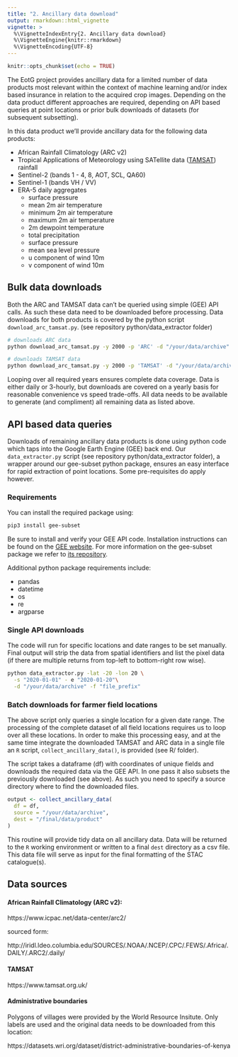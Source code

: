 ```yaml
---
title: "2. Ancillary data download"
output: rmarkdown::html_vignette
vignette: >
  %\VignetteIndexEntry{2. Ancillary data download}
  %\VignetteEngine{knitr::rmarkdown}
  %\VignetteEncoding{UTF-8}
---
```


```r
knitr::opts_chunk$set(echo = TRUE)
```

The EotG project provides ancillary data for a limited number of data products most relevant within the context of machine learning and/or index based insurance in relation to the acquired crop images. Depending on the data product different approaches are required, depending on API based queries at point locations or prior bulk downloads of datasets (for subsequent subsetting).

In this data product we'll provide ancillary data for the following data products:

- African Rainfall Climatology (ARC v2)
- Tropical Applications of Meteorology using SATellite data ([TAMSAT](https://www.tamsat.org.uk/)) rainfall
- Sentinel-2 (bands 1 - 4, 8, AOT, SCL, QA60)
- Sentinel-1 (bands VH / VV)
- ERA-5 daily aggregates
  - surface pressure
  - mean 2m air temperature
  - minimum 2m air temperature
  - maximum 2m air temperature
  - 2m dewpoint temperature
  - total precipitation
  - surface pressure
  - mean sea level pressure
  - u component of wind 10m
  - v component of wind 10m

## Bulk data downloads

Both the ARC and TAMSAT data can't be queried using simple (GEE) API calls. As such these data need to be downloaded before processing. Data downloads for both products is covered by the python script `download_arc_tamsat.py`. (see repository python/data_extractor folder)

```bash
# downloads ARC data
python download_arc_tamsat.py -y 2000 -p 'ARC' -d "/your/data/archive"

# downloads TAMSAT data
python download_arc_tamsat.py -y 2000 -p 'TAMSAT' -d "/your/data/archive"
```

Looping over all required years ensures complete data coverage. Data is either daily or 3-hourly, but downloads are covered on a yearly basis for reasonable convenience vs speed trade-offs. All data needs to be available to generate (and compliment) all remaining data as listed above.

## API based data queries

Downloads of remaining ancillary data products is done using python code which taps into the Google Earth Engine (GEE) back end. Our `data_extractor.py` script (see repository python/data_extractor folder), a wrapper around our gee-subset python package, ensures an easy interface for rapid extraction of point locations. Some pre-requisites do apply however.

### Requirements

You can install the required package using:

```bash
pip3 install gee-subset
```

Be sure to install and verify your GEE API code. Installation instructions can be found on the [GEE website](https://developers.google.com/earth-engine/guides/python_install). For more information on the gee-subset package we refer to [its repository](https://github.com/bluegreen-labs/gee_subset).

Additional python package requirements include:

- pandas
- datetime
- os
- re
- argparse

### Single API downloads

The code will run for specific locations and date ranges to be set manually. Final output will strip the data from spatial identifiers and list the pixel data (if there are multiple returns from top-left to bottom-right row wise).

```bash
python data_extractor.py -lat -20 -lon 20 \
  -s "2020-01-01" - e "2020-01-20"\
  -d "/your/data/archive" -f "file_prefix"
```

### Batch downloads for farmer field locations

The above script only queries a single location for a given date range. The processing of the complete dataset of all field locations requires us to loop over all these locations. In order to make this processing easy, and at the same time integrate the downloaded TAMSAT and ARC data in a single file an `R` script, `collect_ancillary_data()`, is provided (see R/ folder).

The script takes a dataframe (df) with coordinates of unique fields and downloads the required data via the GEE API. In one pass it also subsets the previously downloaded (see above). As such you need to specify a source directory where to find the downloaded files.  

```r
output <- collect_ancillary_data(
  df = df,
  source = "/your/data/archive",
  dest = "/final/data/product"
)
```

This routine will provide tidy data on all ancillary data. Data will be returned to the `R` working environment or written to a final `dest` directory as a csv file. This data file will serve as input for the final formatting of the STAC catalogue(s).

## Data sources

#### African Rainfall Climatology (ARC v2):

https://www.icpac.net/data-center/arc2/

sourced form:

http://iridl.ldeo.columbia.edu/SOURCES/.NOAA/.NCEP/.CPC/.FEWS/.Africa/.DAILY/.ARC2/.daily/

#### TAMSAT

https://www.tamsat.org.uk/

#### Administrative boundaries

Polygons of villages were provided by the World Resource Insitute. Only labels are used and the original data needs to be downloaded from this location:

https://datasets.wri.org/dataset/district-administrative-boundaries-of-kenya